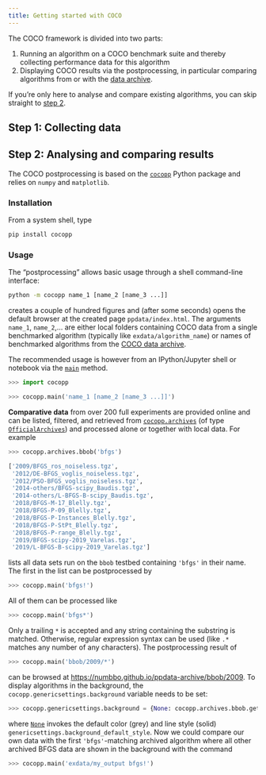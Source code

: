 ```yaml
---
title: Getting started with COCO
---
```


The COCO framework is divided into two parts:

1. Running an algorithm on a COCO benchmark suite and thereby collecting performance data for this algorithm
2. Displaying COCO results via the postprocessing, in particular comparing algorithms from or with the [data archive](/data-archive).

If you're only here to analyse and compare existing algorithms, you can skip straight to [step 2](#step-2-analysing-and-comparing-results).


## Step 1: Collecting data

## Step 2: Analysing and comparing results

The COCO postprocessing is based on the [`cocopp`](https://pypi.org/project/cocopp) Python package and relies on `numpy` and `matplotlib`.

### Installation

From a system shell, type

```sh
pip install cocopp
```

### Usage

The "postprocessing" allows basic usage through a shell command-line interface:

```sh
python -m cocopp name_1 [name_2 [name_3 ...]]
```

creates a couple of hundred figures and (after some seconds) opens the default browser at the created page `ppdata/index.html`.
The arguments `name_1`, `name_2`,... are either local folders containing COCO data from a single benchmarked algorithm (typically like `exdata/algorithm_name`) or names of benchmarked algorithms from the [COCO data archive](https://numbbo.github.io/data-archive).

The recommended usage is however from an IPython/Jupyter shell or notebook via the [`main`](https://numbbo.github.io/gforge/apidocs-cocopp/cocopp.rungeneric.html#main) method.

```python
>>> import cocopp

>>> cocopp.main('name_1 [name_2 [name_3 ...]]')
```

**Comparative data** from over 200 full experiments are provided online and can be listed, filtered, and retrieved from [`cocopp.archives`](https://numbbo.github.io/gforge/apidocs-cocopp/cocopp.archives.html) (of type [`OfficialArchives`](https://numbbo.github.io/gforge/apidocs-cocopp/cocopp.archiving.OfficialArchives.html)) and processed alone or together with local data.
For example

```python
>>> cocopp.archives.bbob('bfgs')

['2009/BFGS_ros_noiseless.tgz',
 '2012/DE-BFGS_voglis_noiseless.tgz',
 '2012/PSO-BFGS_voglis_noiseless.tgz',
 '2014-others/BFGS-scipy_Baudis.tgz',
 '2014-others/L-BFGS-B-scipy_Baudis.tgz',
 '2018/BFGS-M-17_Blelly.tgz',
 '2018/BFGS-P-09_Blelly.tgz',
 '2018/BFGS-P-Instances_Blelly.tgz',
 '2018/BFGS-P-StPt_Blelly.tgz',
 '2018/BFGS-P-range_Blelly.tgz',
 '2019/BFGS-scipy-2019_Varelas.tgz',
 '2019/L-BFGS-B-scipy-2019_Varelas.tgz']
 ```

lists all data sets run on the `bbob` testbed containing `'bfgs'` in their name.
The first in the list can be postprocessed by

```python
>>> cocopp.main('bfgs!')
```

All of them can be processed like

```python
>>> cocopp.main('bfgs*')
```

Only a trailing `*` is accepted and any string containing the substring is matched.
Otherwise, regular expression syntax can be used (like `.*` matches any number of any characters).
The postprocessing result of

```python
>>> cocopp.main('bbob/2009/*')
```

can be browsed at [https://numbbo.github.io/ppdata-archive/bbob/2009](https://numbbo.github.io/ppdata-archive/bbob/2009).
To display algorithms in the background, the `cocopp.genericsettings.background` variable needs to be set:

```python
>>> cocopp.genericsettings.background = {None: cocopp.archives.bbob.get_all('bfgs')}
```
where [`None`](http://docs.python.org/library/constants.html#None) invokes the default color (grey) and line style (solid) `genericsettings.background_default_style`.
Now we could compare our own data with the first `'bfgs'`-matching archived algorithm where all other archived BFGS data are shown in the background with the command

```python
>>> cocopp.main('exdata/my_output bfgs!')
```
